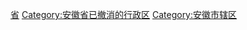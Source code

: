 [[Category:中国已撤消的市辖区_(按省级行政区分类)|省]]
[[Category:安徽省已撤消的行政区|Category:安徽省已撤消的行政区]]
[[Category:安徽市辖区|Category:安徽市辖区]]